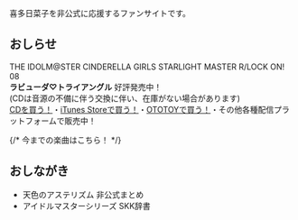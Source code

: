 
<Helmet pageTitle='kitahina.co' />
<Layout>

喜多日菜子を非公式に応援するファンサイトです。

## おしらせ

<LiteYouTubeEmbed id='DOOGHG3EeZU' />

THE IDOLM@STER CINDERELLA GIRLS STARLIGHT MASTER R/LOCK ON! 08  
**ラビューダ♡トライアングル** 好評発売中！  
(CDは音源の不備に伴う交換に伴い、在庫がない場合があります)  
[CDを買う！](https://imas.lnk.to/RLOCKON-08-CD)・[iTunes Storeで買う！](https://music.apple.com/jp/album/%E3%83%A9%E3%83%93%E3%83%A5%E3%83%BC%E3%83%80-%E3%83%88%E3%83%A9%E3%82%A4%E3%82%A2%E3%83%B3%E3%82%B0%E3%83%AB-m-ster-version/1643060573?i=1643060574)・[OTOTOYで買う！](https://ototoy.jp/_/default/p/1357093)・その他各種配信プラットフォームで販売中！

{/* <Link to='/discography'>今までの楽曲はこちら！</Link> */}

## おしながき

* <Link to='/aasterism'>天色のアステリズム 非公式まとめ</Link>
* <Link to='/dict'>アイドルマスターシリーズ SKK辞書</Link>

</Layout>
